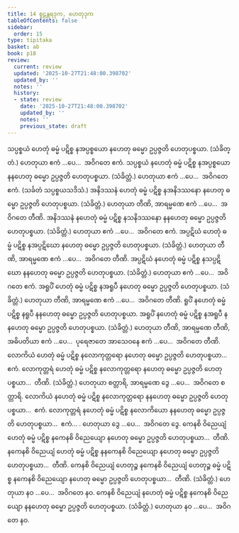 ```yaml
---
title: 14 စူဠန္တရဒုက, ဟေတုဒုက
tableOfContents: false
sidebar:
  order: 15
type: tipitaka
basket: ab
book: p18
review:
  current: review
  updated: '2025-10-27T21:48:00.398702'
  updated_by: ''
  notes: ''
  history:
  - state: review
    date: '2025-10-27T21:48:00.398702'
    updated_by: ''
    notes: ''
    previous_state: draft
---
```



<ReviewStatus review={frontmatter.review} showDetails={true} />

<HypothesisAnnotation frontmatter={frontmatter} />

<DynamicBreadcrumb />

<Division number="47" book="p18" e="ch" v="40" p="316">

<Paragraph number="106" book="p18">
သပ္ပစ္စယံ ဟေတုံ ဓမ္မံ ပဋိစ္စ နအပ္ပစ္စယော နဟေတု ဓမ္မော ဥပ္ပဇ္ဇတိ ဟေတုပစ္စယာ. (သံခိတ္တံ.) ဟေတုယာ ဧကံ …ပေ…  အဝိဂတေ ဧကံ.
</Paragraph>

<Paragraph number="107" book="p18">
သပ္ပစ္စယံ နဟေတုံ ဓမ္မံ ပဋိစ္စ နအပ္ပစ္စယော နနဟေတု ဓမ္မော ဥပ္ပဇ္ဇတိ ဟေတုပစ္စယာ. (သံခိတ္တံ.) ဟေတုယာ ဧကံ …ပေ…  အဝိဂတေ ဧကံ. (သင်္ခတံ သပ္ပစ္စယသဒိသံ.)
</Paragraph>

</Division>
<Division number="48" book="p18" e="ch" v="40" p="316">

<Paragraph number="108" book="p18">
အနိဒဿနံ ဟေတုံ ဓမ္မံ ပဋိစ္စ နအနိဒဿနော နဟေတု ဓမ္မော ဥပ္ပဇ္ဇတိ ဟေတုပစ္စယာ. (သံခိတ္တံ.) ဟေတုယာ တီဏိ, အာရမ္မဏေ ဧကံ …ပေ…  အဝိဂတေ တီဏိ.
</Paragraph>

<Paragraph number="109" book="p18">
အနိဒဿနံ နဟေတုံ ဓမ္မံ ပဋိစ္စ နသနိဒဿနော နနဟေတု ဓမ္မော ဥပ္ပဇ္ဇတိ ဟေတုပစ္စယာ. (သံခိတ္တံ.) ဟေတုယာ ဧကံ …ပေ…  အဝိဂတေ ဧကံ.
</Paragraph>

</Division>
<Division number="49" book="p18" e="ch" v="40" p="316">

<Paragraph number="110" book="p18">
အပ္ပဋိဃံ ဟေတုံ ဓမ္မံ ပဋိစ္စ နအပ္ပဋိဃော နဟေတု ဓမ္မော ဥပ္ပဇ္ဇတိ ဟေတုပစ္စယာ. (သံခိတ္တံ.) ဟေတုယာ တီဏိ, အာရမ္မဏေ ဧကံ …ပေ…  အဝိဂတေ တီဏိ.
</Paragraph>

<Paragraph number="111" book="p18">
အပ္ပဋိဃံ နဟေတုံ ဓမ္မံ ပဋိစ္စ နသပ္ပဋိဃော နနဟေတု ဓမ္မော ဥပ္ပဇ္ဇတိ ဟေတုပစ္စယာ. (သံခိတ္တံ.) ဟေတုယာ ဧကံ …ပေ…  အဝိဂတေ ဧကံ.
</Paragraph>

</Division>
<Division number="50" book="p18" e="ch" v="40" p="316">

<Paragraph number="112" book="p18">
အရူပိံ ဟေတုံ ဓမ္မံ ပဋိစ္စ နအရူပီ နဟေတု ဓမ္မော ဥပ္ပဇ္ဇတိ ဟေတုပစ္စယာ. (သံခိတ္တံ.) ဟေတုယာ တီဏိ, အာရမ္မဏေ ဧကံ …ပေ…  အဝိဂတေ တီဏိ.
</Paragraph>

<Paragraph number="113" book="p18">
ရူပိံ နဟေတုံ ဓမ္မံ ပဋိစ္စ နရူပီ နနဟေတု ဓမ္မော ဥပ္ပဇ္ဇတိ ဟေတုပစ္စယာ.
</Paragraph>

<Paragraph number="114" book="p18">
အရူပိံ နဟေတုံ ဓမ္မံ ပဋိစ္စ နအရူပီ နနဟေတု ဓမ္မော ဥပ္ပဇ္ဇတိ ဟေတုပစ္စယာ. (သံခိတ္တံ.) ဟေတုယာ တီဏိ, အာရမ္မဏေ တီဏိ, အဓိပတိယာ ဧကံ …ပေ…  ပုရေဇာတေ အာသေဝနေ ဧကံ …ပေ…  အဝိဂတေ တီဏိ.
</Paragraph>

</Division>
<Division number="51" book="p18" e="ch" v="40" p="317">

<Paragraph number="115" book="p18">
လောကိယံ ဟေတုံ ဓမ္မံ ပဋိစ္စ နလောကုတ္တရော နဟေတု ဓမ္မော ဥပ္ပဇ္ဇတိ ဟေတုပစ္စယာ…  ဧကံ.
</Paragraph>

<Paragraph number="116" book="p18">
လောကုတ္တရံ ဟေတုံ ဓမ္မံ ပဋိစ္စ နလောကုတ္တရော နဟေတု ဓမ္မော ဥပ္ပဇ္ဇတိ ဟေတုပစ္စယာ…  တီဏိ. (သံခိတ္တံ.) ဟေတုယာ စတ္တာရိ, အာရမ္မဏေ ဒွေ …ပေ…  အဝိဂတေ စတ္တာရိ.
</Paragraph>

<Paragraph number="117" book="p18">
လောကိယံ နဟေတုံ ဓမ္မံ ပဋိစ္စ နလောကုတ္တရော နနဟေတု ဓမ္မော ဥပ္ပဇ္ဇတိ ဟေတုပစ္စယာ…  ဧကံ.
</Paragraph>

<Paragraph number="118" book="p18">
လောကုတ္တရံ နဟေတုံ ဓမ္မံ ပဋိစ္စ နလောကိယော နနဟေတု ဓမ္မော ဥပ္ပဇ္ဇတိ ဟေတုပစ္စယာ…  ဧကံ… . ဟေတုယာ ဒွေ …ပေ…  အဝိဂတေ ဒွေ.
</Paragraph>

</Division>
<Division number="52" book="p18" e="ch" v="40" p="317">

<Paragraph number="119" book="p18">
ကေနစိ ဝိညေယျံ ဟေတုံ ဓမ္မံ ပဋိစ္စ နကေနစိ ဝိညေယျော နဟေတု ဓမ္မော ဥပ္ပဇ္ဇတိ ဟေတုပစ္စယာ…  တီဏိ.
</Paragraph>

<Paragraph number="120" book="p18">
နကေနစိ ဝိညေယျံ ဟေတုံ ဓမ္မံ ပဋိစ္စ နနကေနစိ ဝိညေယျော နဟေတု ဓမ္မော ဥပ္ပဇ္ဇတိ ဟေတုပစ္စယာ…  တီဏိ.
</Paragraph>

<Paragraph number="121" book="p18">
ကေနစိ ဝိညေယျံ ဟေတုဉ္စ နကေနစိ ဝိညေယျံ ဟေတုဉ္စ ဓမ္မံ ပဋိစ္စ နကေနစိ ဝိညေယျော နဟေတု ဓမ္မော ဥပ္ပဇ္ဇတိ ဟေတုပစ္စယာ…  တီဏိ. (သံခိတ္တံ.) ဟေတုယာ နဝ …ပေ…  အဝိဂတေ နဝ.
</Paragraph>

<Paragraph number="122" book="p18">
ကေနစိ ဝိညေယျံ နဟေတုံ ဓမ္မံ ပဋိစ္စ နကေနစိ ဝိညေယျော နနဟေတု ဓမ္မော ဥပ္ပဇ္ဇတိ ဟေတုပစ္စယာ. (သံခိတ္တံ.) ဟေတုယာ နဝ …ပေ…  အဝိဂတေ နဝ.
</Paragraph>
</Division>